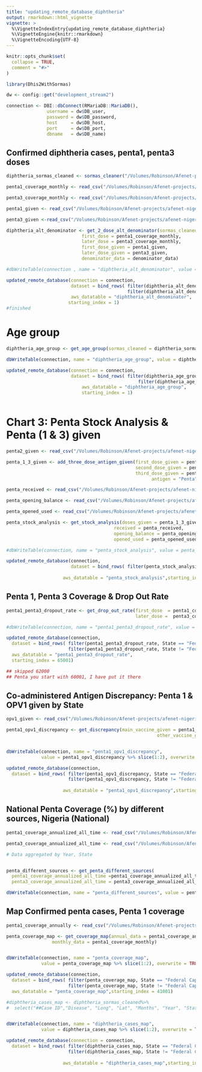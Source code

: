 ```yaml
---
title: "updating_remote_database_diphtheria"
output: rmarkdown::html_vignette
vignette: >
  %\VignetteIndexEntry{updating_remote_database_diphtheria}
  %\VignetteEngine{knitr::rmarkdown}
  %\VignetteEncoding{UTF-8}
---
```


```r
knitr::opts_chunk$set(
  collapse = TRUE,
  comment = "#>"
)
```

```r
library(Dhis2WithSormas)

dw <- config::get("development_stream2")

connection <- DBI::dbConnect(RMariaDB::MariaDB(),
               username = dw$DB_user,
               password = dw$DB_password,
               host     = dw$DB_host,
               port     = dw$DB_port,
               dbname   = dw$DB_name)
```

## Confirmed diphtheria cases, penta1, penta3 doses
```r
diphtheria_sormas_cleaned <- sormas_cleaner("/Volumes/Robinson/Afenet-projects/afenet-nigeria/Dhis2WithSormas/data-raw/sormas_diphtheria_cases_2017_2023.csv", disease = "diphtheria")

penta1_coverage_monthly <- read_csv("/Volumes/Robinson/Afenet-projects/afenet-nigeria/Dhis2WithSormas/data-raw/penta1_coverage_monthly.csv")

penta3_coverage_monthly <- read_csv("/Volumes/Robinson/Afenet-projects/afenet-nigeria/Dhis2WithSormas/data-raw/penta3_coverage_monthly.csv")

penta1_given <- read_csv("/Volumes/Robinson/Afenet-projects/afenet-nigeria/Dhis2WithSormas/data-raw/penta1_given.csv")

penta3_given <-read_csv("/Volumes/Robinson/Afenet-projects/afenet-nigeria/Dhis2WithSormas/data-raw/penta3_given.csv")
```



```r
diphtheria_alt_denominator <- get_2_dose_alt_denominator(sormas_cleaned = diphtheria_sormas_cleaned,
                            first_dose = penta1_coverage_monthly,
                            later_dose = penta3_coverage_monthly,
                            first_dose_given = penta1_given,
                            later_dose_given = penta3_given,
                            denominator_data = denominator_data)

#dbWriteTable(connection , name = "diphtheria_alt_denominator", value = diphtheria_alt_denominator %>% slice(1:2), overwrite = TRUE)

updated_remote_database(connection = connection,
                        dataset = bind_rows( filter(diphtheria_alt_denominator, State == "Federal Capital Territory"),
                                             filter(diphtheria_alt_denominator, State != "Federal Capital Territory") ),
                        aws_datatable = "diphtheria_alt_denominator", 
                       starting_index = 1)
#finished
```

# Age group 

```r

diphtheria_age_group <- get_age_group(sormas_cleaned = diphtheria_sormas_cleaned)

dbWriteTable(connection, name = "diphtheria_age_group", value = diphtheria_age_group %>% slice(1:2), overwrite = TRUE)

updated_remote_database(connection = connection,
                        dataset = bind_rows( filter(diphtheria_age_group, State == "Federal Capital Territory"),
                                                 filter(diphtheria_age_group, State != "Federal Capital Territory") ), 
                            aws_datatable = "diphtheria_age_group",
                            starting_index = 1)



```
# Chart 3: Penta Stock Analysis & Penta (1 & 3) given


```r
penta2_given <- read_csv("/Volumes/Robinson/Afenet-projects/afenet-nigeria/Dhis2WithSormas/data-raw/penta2_given.csv")

penta_1_3_given <- add_three_dose_antigen_given(first_dose_given = penta1_given,
                                                second_dose_given = penta2_given,
                                                third_dose_given = penta3_given,
                                                      antigen = "Penta")

penta_received <- read_csv("/Volumes/Robinson/Afenet-projects/afenet-nigeria/Dhis2WithSormas/data-raw/penta_Received.csv")

penta_opening_balance <- read_csv("/Volumes/Robinson/Afenet-projects/afenet-nigeria/Dhis2WithSormas/data-raw/penta_OB.csv")

penta_opened_used <- read_csv("/Volumes/Robinson/Afenet-projects/afenet-nigeria/Dhis2WithSormas/data-raw/penta_opened_used.csv")

```


```r

penta_stock_analysis <- get_stock_analysis(doses_given = penta_1_3_given,
                                        received = penta_received,
                                        opening_balance = penta_opening_balance,
                                        opened_used = penta_opened_used)

#dbWriteTable(connection, name = "penta_stock_analysis", value = penta_stock_analysis %>% slice(1:2), overwrite = TRUE)

updated_remote_database(connection, 
                        dataset = bind_rows( filter(penta_stock_analysis, State == "Federal Capital Territory"), filter(penta_stock_analysis, State != "Federal Capital Territory") ), 
                     
                     aws_datatable = "penta_stock_analysis",starting_index = 27001)

```

## Penta 1, Penta 3 Coverage & Drop Out Rate


```r
penta1_penta3_dropout_rate <- get_drop_out_rate(first_dose  = penta1_coverage_monthly,
                                                later_dose =  penta3_coverage_monthly)

#dbWriteTable(connection, name = "penta1_penta3_dropout_rate", value = penta1_penta3_dropout_rate %>% slice(1:2), overwrite = TRUE)

updated_remote_database(connection,
  dataset = bind_rows( filter(penta1_penta3_dropout_rate, State == "Federal Capital Territory"),
                       filter(penta1_penta3_dropout_rate, State != "Federal Capital Territory") ), 
  aws_datatable = "penta1_penta3_dropout_rate",
  starting_index = 65001)

## skipped 62000
## Penta you start with 60001, I have put it there

```

## Co-administered Antigen Discrepancy: Penta 1 & OPV1 given by State

```r
opv1_given <- read_csv("/Volumes/Robinson/Afenet-projects/afenet-nigeria/Dhis2WithSormas/data-raw/opv1_given.csv")
```


```r

penta1_opv1_discrepancy <- get_discrepancy(main_vaccine_given = penta1_given, 
                                                        other_vaccine_given = opv1_given)


dbWriteTable(connection, name = "penta1_opv1_discrepancy", 
             value = penta1_opv1_discrepancy %>% slice(1:2), overwrite = TRUE)

updated_remote_database(connection,
  dataset = bind_rows( filter(penta1_opv1_discrepancy, State == "Federal Capital Territory"),
                       filter(penta1_opv1_discrepancy, State != "Federal Capital Territory") ), 
                     
                     aws_datatable = "penta1_opv1_discrepancy",starting_index = 64001)
```

## National Penta Coverage (%) by different sources, Nigeria (National)

```r
penta1_coverage_annualized_all_time <- read_csv("/Volumes/Robinson/Afenet-projects/afenet-nigeria/Dhis2WithSormas/data-raw/penta1_coverage_annualized_all_time.csv")

penta3_coverage_annualized_all_time <- read_csv("/Volumes/Robinson/Afenet-projects/afenet-nigeria/Dhis2WithSormas/data-raw/penta3_coverage_annualized_all_time.csv")|> mutate(Values = round(Values/12, 1))
```


```r
# Data aggregated by Year, State


penta_different_sources <- get_penta_different_sources(
  penta1_coverage_annualized_all_time =penta1_coverage_annualized_all_time,
  penta3_coverage_annualized_all_time = penta3_coverage_annualized_all_time)

dbWriteTable(connection, name = "penta_different_sources", value = penta_different_sources, overwrite = TRUE)

```

## Map Confirmed penta cases, Penta 1 coverage


```r
penta1_coverage_annually <- read_csv("/Volumes/Robinson/Afenet-projects/afenet-nigeria/Dhis2WithSormas/data-raw/penta1_coverage_annualized.csv")

```


```r
penta_coverage_map <- get_coverage_map(annual_data = penta1_coverage_annually,
                 monthly_data = penta1_coverage_monthly)


dbWriteTable(connection, name = "penta_coverage_map", 
             value = penta_coverage_map %>% slice(1:2), overwrite = TRUE)

updated_remote_database(connection,
  dataset = bind_rows( filter(penta_coverage_map, State == "Federal Capital Territory"),
                       filter(penta_coverage_map, State != "Federal Capital Territory") ),
  aws_datatable = "penta_coverage_map",starting_index = 41001)


```


```r
#diphtheria_cases_map <- diphtheria_sormas_cleaned%>%
#  select("##Case ID","Disease", "Long", "Lat", "Months", "Year", "State", "LGA")


dbWriteTable(connection, name = "diphtheria_cases_map", 
             value = diphtheria_cases_map %>% slice(1:2), overwrite = TRUE)

updated_remote_database(connection = connection,
  dataset = bind_rows( filter(diphtheria_cases_map, State == "Federal Capital Territory"),
                       filter(diphtheria_cases_map, State != "Federal Capital Territory") ), 
                     
                     aws_datatable = "diphtheria_cases_map",starting_index = 31001)


```

